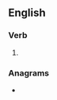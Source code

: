 ==English==

===Verb===
{{head|en|verb form}}

# {{en-third-person singular of|marl}}

===Anagrams===
* {{anagrams|en|LRASM}}